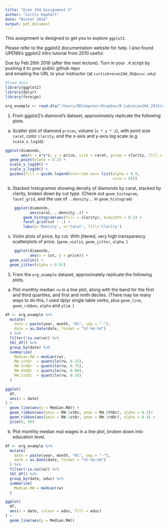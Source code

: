 ```yaml
---
title: "Econ 294 Assignment 5"
author: "Curtis Kephart"
date: "Winter 2016"
output: pdf_document
---
```


This assignment is designed to get you to explore `ggplot2`.
 

Please refer to the ggplot2 documentation website for help. 
I also found UPENN's ggplot2 intro tutorial from 2010 useful. 

Due by Feb 26th 2016 (after the next lecture). Turn in your `.R` script by pushing it to your public github repo  
and emailing the URL to your instructor (at `curtisk+econ294_05@ucsc.edu`) 



```r
#load data
library(ggplot2)
library(dplyr)
library(foreign)

org_example <- read.dta("/Users/OKComputer/Dropbox/R Lab/econ294_2015/data/org_example.dta")
```


1. From ggplot2's diamond's dataset, approximately replicate the following plots. 

a. Scatter plot of diamond `prices`, volume (`x * y * z`), with point size `carat`, color `clarity`, and the x-axis and y-axis log  scale (e.g `scale_x_log10`). 

```r
ggplot(diamonds, 
       aes(x = x*y*z, y = price, size = carat, group = clarity, fill = clarity, colour = clarity)) +
  geom_point(alpha = 0.2) +
  scale_x_log10() +
  scale_y_log10() +
  guides(fill = guide_legend(override.aes= list(alpha = 0.9, 
                                                size = 6))) 
```


\pagebreak



b. Stacked histogrames showing density of diamonds by carat, stacked by clarity, broken down by cut type. (Check out `geom_histogram`, `facet_grid`, and the use of `..density..` in `geom_histogram`)
```r

	ggplot(diamonds, 
	       aes(carat, ..density..)) +
	    geom_histogram(aes(fill = clarity), binwidth = 0.2) +
	    facet_grid(cut ~ .) +
		labs(y='Density', x='Carat', fill='Clarity')
```


c. Violin plots of price, by cut. With jittered, very high transparency scatterplots of price. (`geom_violin`, `geom_jitter`, `alpha`. )

```r

	ggplot(diamonds, 
	       aes(x = cut, y = price)) +
  geom_violin() +
  geom_jitter(alpha = 0.01)
```

\pagebreak



3. From the `org_example` dataset, approximately replicate the following plots. 


a. Plot monthly median `rw` in a line plot, along with the band for the first and third quartiles, and first and ninth deciles. (There may be many ways to do this, I used dplyr single table verbs, plus `geom_line`, `geom_ribbon`, `alpha` and `ylim`. )


```r

df <- org_example %>%
  mutate(
    date = paste(year, month, "01", sep = "-"),
    date = as.Date(date, format = "%Y-%m-%d")
  ) %>%
  filter(!is.na(rw)) %>%
  tbl_df() %>%
  group_by(date) %>%
  summarize(
    Median.RW = median(rw),
    RW.1stQr  = quantile(rw, 0.25),
    RW.3rdQr  = quantile(rw, 0.75),
    RW.9thDc  = quantile(rw, 0.90),
    RW.1stDc  = quantile(rw, 0.10)
  )

ggplot(
  df, 
  aes(x = date)
) + 
  geom_line(aes(y = Median.RW)) + 
  geom_ribbon(aes(ymin = RW.1stDc, ymax = RW.9thDc), alpha = 0.2)+
  geom_ribbon(aes(ymin = RW.1stQr, ymax = RW.3rdQr), alpha = 0.4) +
  ylim(0, 50)

```



b. Plot monthly median real wages in a line plot, broken down into education level.

```r
df <- org_example %>%
  mutate(
    date = paste(year, month, "01", sep = "-"),
    date = as.Date(date, format = "%Y-%m-%d")
  ) %>%
  filter(!is.na(rw)) %>%
  tbl_df() %>%
  group_by(date, educ) %>%
  summarize(
    Median.RW = median(rw)
  )

ggplot(
  df, 
  aes(x = date, colour = educ, fill = educ)
) + 
  geom_line(aes(y = Median.RW))

```





